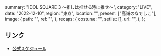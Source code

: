  summary: "IDOL SQUARE 3 ～推しは推せる時に推せ～",
  category: "LIVE",
  date: "2022-12-10",
  region: "東京",
  location: "",
  present: ["高嶺のなでしこ"],
  image: {
    path: "",
    ref: "",
  },
  recaps: {
    costume: "",
    setlist: [],
    url: "",
  },
};

## リンク

- [公式スケジュール](https://takanenonadeshiko.jp/?p=564)
